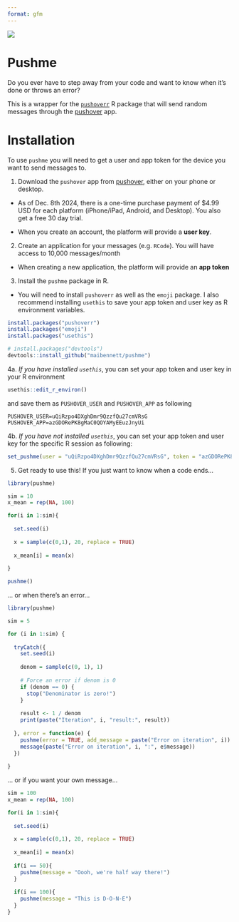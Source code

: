 ```yaml
---
format: gfm
---
```


![](images/header.png){fig-align="center"}

# Pushme

Do you ever have to step away from your code and want to know when it's done or throws an error?

This is a wrapper for the [`pushoverr`](https://github.com/briandconnelly/pushoverr) R package that will send random messages through the [pushover](https://pushover.net/) app.

# Installation

To use `pushme` you will need to get a user and app token for the device you want to send messages to.

1. Download the `pushover` app from [pushover](https://pushover.net/), either on your phone or desktop.
  - As of Dec. 8th 2024, there is a one-time purchase payment of $4.99 USD for each platform (iPhone/iPad, Android, and Desktop). You also get a free 30 day trial.
  
  - When you create an account, the platform will provide a **user key**.

2. Create an application for your messages (e.g. `RCode`). You will have access to 10,000 messages/month
  
  - When creating a new application, the platform will provide an **app token**
  
3. Install the `pushme` package in R.
  
  - You will need to install `pushoverr` as well as the `emoji` package. I also recommend installing `usethis` to save your app token and user key as R environment variables.
  
```r
install.packages("pushoverr")
install.packages("emoji")
install.packages("usethis")

# install.packages("devtools")
devtools::install_github("maibennett/pushme")
```

4a. _If you have installed `usethis`_, you can set your app token and user key in your R environment

```r
usethis::edit_r_environ()
```

and save them as `PUSHOVER_USER` and `PUSHOVER_APP` as following

```
PUSHOVER_USER=uQiRzpo4DXghDmr9QzzfQu27cmVRsG
PUSHOVER_APP=azGDORePK8gMaC0QOYAMyEEuzJnyUi
```

4b. _If you have not installed `usethis`_, you can set your app token and user key for the specific R session as following:

```r
set_pushme(user = "uQiRzpo4DXghDmr9QzzfQu27cmVRsG", token = "azGDORePK8gMaC0QOYAMyEEuzJnyUi")
```


5. Get ready to use this! If you just want to know when a code ends...

```r
library(pushme)

sim = 10
x_mean = rep(NA, 100)

for(i in 1:sim){
  
  set.seed(i)
  
  x = sample(c(0,1), 20, replace = TRUE)
  
  x_mean[i] = mean(x)
  
}

pushme()
```

... or when there's an error...

```r
library(pushme)

sim = 5

for (i in 1:sim) {
  
  tryCatch({
    set.seed(i)
    
    denom = sample(c(0, 1), 1)
    
    # Force an error if denom is 0
    if (denom == 0) {
      stop("Denominator is zero!")
    }
    
    result <- 1 / denom
    print(paste("Iteration", i, "result:", result))
    
  }, error = function(e) {
    pushme(error = TRUE, add_message = paste("Error on iteration", i))
    message(paste("Error on iteration", i, ":", e$message))
  })
  
}

```

... or if you want your own message...

```r
sim = 100
x_mean = rep(NA, 100)

for(i in 1:sim){
  
  set.seed(i)
  
  x = sample(c(0,1), 20, replace = TRUE)
  
  x_mean[i] = mean(x)
  
  if(i == 50){
    pushme(message = "Oooh, we're half way there!")
  }
  
  if(i == 100){
    pushme(message = "This is D-O-N-E")
  }
}
```